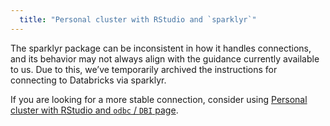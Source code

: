 ```yaml
---
  title: "Personal cluster with RStudio and `sparklyr`"
---
```

The sparklyr package can be inconsistent in how it handles connections, and its behavior may not always align with the guidance currently available to us. Due to this, we’ve temporarily archived the instructions for connecting to Databricks via sparklyr.

If you are looking for a more stable connection, consider using [Personal cluster with RStudio and `odbc` / `DBI` page](databricks_rstudio_personal_cluster.html).